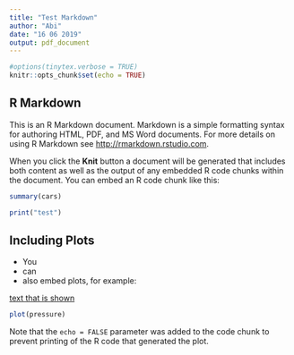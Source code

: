 ```yaml
---
title: "Test Markdown"
author: "Abi"
date: "16 06 2019"
output: pdf_document
---
```


```r
#options(tinytex.verbose = TRUE)
knitr::opts_chunk$set(echo = TRUE)
```

## R Markdown

This is an R Markdown document. Markdown is a simple formatting syntax for authoring HTML, PDF, and MS Word documents. For more details on using R Markdown see <http://rmarkdown.rstudio.com>.

When you click the **Knit** button a document will be generated that includes both content as well as the output of any embedded R code chunks within the document. You can embed an R code chunk like this:

```r
summary(cars)
```

```r
print("test")
```

## Including Plots

- You 
- can 
- also embed plots, for example:

[text that is shown](link.com)


```r
plot(pressure)
```

Note that the `echo = FALSE` parameter was added to the code chunk to prevent printing of the R code that generated the plot.
